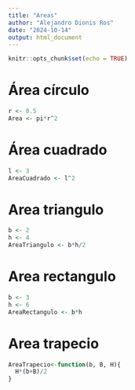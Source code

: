 ```yaml
---
title: "Areas"
author: "Alejandro Dionis Ros"
date: "2024-10-14"
output: html_document
---
```


```r
knitr::opts_chunk$set(echo = TRUE)
```

# Área círculo

```r
r <- 0.5
Area <- pi*r^2
```

# Área cuadrado

```r
l <- 3
AreaCuadrado <- l^2
```

# Area triangulo
```r
b <- 2
h <- 4
AreaTriangulo <- b*h/2
```

# Area rectangulo
```r
b <- 3
h <- 6
AreaRectangulo <- b*h
```

# Area trapecio
```r
AreaTrapecio<-function(b, B, H){
  H*(b+B)/2
}
```


